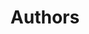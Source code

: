 ---
title: "Authors"
description: "Learn about the authors behind the Astro News."
blocks:
  - name: "HEADER"
    title: "Lista de Autores"
    description: "Lista De Autores"
  - name: "ATTENTION"
    description: "Autores con fines didacticos para aprender y mostrar siuu"
---